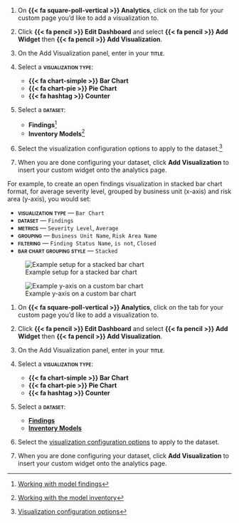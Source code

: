 :::: {.content-visible unless-format="revealjs"}
1. On **{{< fa square-poll-vertical >}} Analytics**, click on the tab for your custom page you'd like to add a visualization to. 

1. Click **{{< fa pencil >}} Edit Dashboard** and select **{{< fa pencil >}} Add Widget** then **{{< fa pencil >}} Add Visualization**.

1. On the Add Visualization panel, enter in your **[title]{.smallcaps}**.

1. Select a **[visualization type]{.smallcaps}**:

    - **{{< fa chart-simple >}} Bar Chart**
    - **{{< fa chart-pie >}} Pie Chart**
    - **{{< fa hashtag >}} Counter**

1. Select a **[dataset]{.smallcaps}**:

    - **Findings**^[[Working with model findings](/guide/model-validation/working-with-model-findings.qmd)]
    - **Inventory Models**^[[Working with the model inventory](/guide/model-inventory/working-with-model-inventory.qmd)]

1. Select the visualization configuration options to apply to the dataset.^[[Visualization configuration options](/guide/reporting/manage-custom-reports.qmd#visualization-configuration-options)]

1. When you are done configuring your dataset, click **Add Visualization** to insert your custom widget onto the analytics page.

For example, to create an open findings visualization in stacked bar chart format, for average severity level, grouped by business unit (x-axis) and risk area (y-axis), you would set:

- **[visualization type]{.smallcaps}** — `Bar Chart`
- **[dataset]{.smallcaps}** — `Findings`
- **[metrics]{.smallcaps}** — `Severity Level`, `Average` 
- **[grouping]{.smallcaps}** — `Business Unit Name`, `Risk Area Name` 
- **[filtering]{.smallcaps}** — `Finding Status Name`, `is not`, `Closed`
- **[bar chart grouping style]{.smallcaps}** — `Stacked` 


:::: {.flex .flex-wrap .justify-around}

::: {.w-50-ns}
![Example setup for a stacked bar chart](/guide/reporting/custom-visualization-setup.png){fig-alt="Screenshot of an example setup for a stacked bar chart" .screenshot group="bar-chart"}

:::

::: {.w-40-ns}
![Example y-axis on a custom bar chart](/guide/reporting/example-custom-visualization.png){fig-alt="Screenshot of an example y-axis on a custom bar chart" .screenshot group="bar-chart"}

:::

::::
::::


:::: {.content-hidden unless-format="revealjs"}
1. On **{{< fa square-poll-vertical >}} Analytics**, click on the tab for your custom page you'd like to add a visualization to. 

1. Click **{{< fa pencil >}} Edit Dashboard** and select **{{< fa pencil >}} Add Widget** then **{{< fa pencil >}} Add Visualization**.

1. On the Add Visualization panel, enter in your **[title]{.smallcaps}**.

1. Select a **[visualization type]{.smallcaps}**:

    - **{{< fa chart-simple >}} Bar Chart**
    - **{{< fa chart-pie >}} Pie Chart**
    - **{{< fa hashtag >}} Counter**

1. Select a **[dataset]{.smallcaps}**:

    - **[Findings](/guide/model-validation/working-with-model-findings.qmd){target="_blank"}**
    - **[Inventory Models](/guide/model-inventory/working-with-model-inventory.qmd){target="_blank"}**

1. Select the [visualization configuration options](/guide/reporting/manage-custom-reports.qmd#visualization-configuration-options){target="_blank"} to apply to the dataset.

1. When you are done configuring your dataset, click **Add Visualization** to insert your custom widget onto the analytics page.

::::